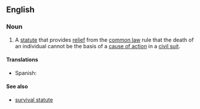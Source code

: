 ==English==

===Noun===
{{en-noun|sg=[[wrongful]] [[death]] [[statute]]}}

# {{legal}} A [[statute]] that provides [[relief]] from the [[common law]] rule that the death of an individual cannot be the basis of a [[cause of action]] in a [[civil suit]].

====Translations====
{{trans-top|statute}}
*Spanish: {{t|es|estatuto de la muerte por negligencia de otro|m}}
{{trans-mid}}
{{trans-bottom}}

====See also====
* [[survival statute]]